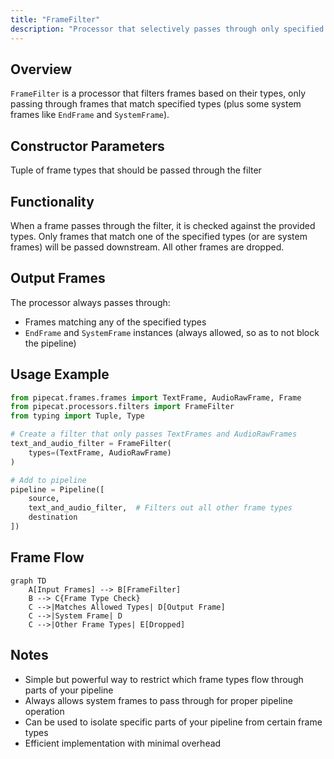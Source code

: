 ```yaml
---
title: "FrameFilter"
description: "Processor that selectively passes through only specified frame types"
---
```


## Overview

`FrameFilter` is a processor that filters frames based on their types, only passing through frames that match specified types (plus some system frames like `EndFrame` and `SystemFrame`).

## Constructor Parameters

<ParamField path="types" type="Tuple[Type[Frame], ...]" required>
  Tuple of frame types that should be passed through the filter
</ParamField>

## Functionality

When a frame passes through the filter, it is checked against the provided types. Only frames that match one of the specified types (or are system frames) will be passed downstream. All other frames are dropped.

## Output Frames

The processor always passes through:

- Frames matching any of the specified types
- `EndFrame` and `SystemFrame` instances (always allowed, so as to not block the pipeline)

## Usage Example

```python
from pipecat.frames.frames import TextFrame, AudioRawFrame, Frame
from pipecat.processors.filters import FrameFilter
from typing import Tuple, Type

# Create a filter that only passes TextFrames and AudioRawFrames
text_and_audio_filter = FrameFilter(
    types=(TextFrame, AudioRawFrame)
)

# Add to pipeline
pipeline = Pipeline([
    source,
    text_and_audio_filter,  # Filters out all other frame types
    destination
])
```

## Frame Flow

```mermaid
graph TD
    A[Input Frames] --> B[FrameFilter]
    B --> C{Frame Type Check}
    C -->|Matches Allowed Types| D[Output Frame]
    C -->|System Frame| D
    C -->|Other Frame Types| E[Dropped]
```

## Notes

- Simple but powerful way to restrict which frame types flow through parts of your pipeline
- Always allows system frames to pass through for proper pipeline operation
- Can be used to isolate specific parts of your pipeline from certain frame types
- Efficient implementation with minimal overhead
